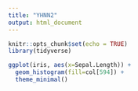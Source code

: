 ```yaml
---
title: "YHNN2"
output: html_document
---
```


```r
knitr::opts_chunk$set(echo = TRUE)
library(tidyverse)
```

```r
ggplot(iris, aes(x=Sepal.Length)) +
  geom_histogram(fill=col[594]) +
  theme_minimal()
```
